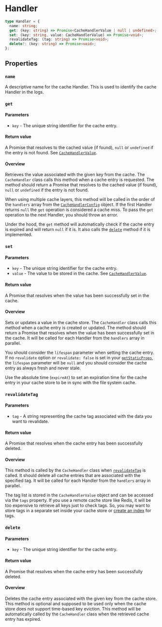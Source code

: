 # Handler

```typescript
type Handler = {
  name: string;
  get: (key: string) => Promise<CacheHandlerValue | null | undefined>;
  set: (key: string, value: CacheHandlerValue) => Promise<void>;
  revalidateTag: (tag: string) => Promise<void>;
  delete?: (key: string) => Promise<void>;
};
```

## Properties

### `name`

A descriptive name for the cache Handler. This is used to identify the cache Handler in the logs.

### `get`

#### Parameters

- `key` - The unique string identifier for the cache entry.

#### Return value

A Promise that resolves to the cached value (if found), `null` or `undefined` if the entry is not found. See [`CacheHandlerValue`](/api-reference/cache-handler-value).

#### Overview

Retrieves the value associated with the given key from the cache. The `CacheHandler` class calls this method when a cache entry is requested. The method should return a Promise that resolves to the cached value (if found), `null` or `undefined` if the entry is not found.

When using multiple cache layers, this method will be called in the order of the `handlers` array from the [`CacheHandlerConfig`](/api-reference/cache-handler-config) object. If the first Handler returns `null` the `get` operation is considered a cache miss. To pass the `get` operation to the next Handler, you should throw an error.

Under the hood, the `get` method will automatically check if the cache entry is expired and will return `null` if it is. It also calls the [`delete`](/api-reference/handler#delete) method if it is implemented.

### `set`

#### Parameters

- `key` - The unique string identifier for the cache entry.
- `value` - The value to be stored in the cache. See [`CacheHandlerValue`](/api-reference/cache-handler-value).

#### Return value

A Promise that resolves when the value has been successfully set in the cache.

#### Overview

Sets or updates a value in the cache store. The `CacheHandler` class calls this method when a cache entry is created or updated. The method should return a Promise that resolves when the value has been successfully set in the cache. It will be called for each Handler from the `handlers` array in parallel.

You should consider the `lifespan` parameter when setting the cache entry. If no `revalidate` option or `revalidate: false` is set in your [`getStaticProps`](https://nextjs.org/docs/pages/api-reference/functions/get-static-props#revalidate), the `lifespan` parameter will be `null` and you should consider the cache entry as always fresh and never stale.

Use the absolute time (`expireAt`) to set an expiration time for the cache entry in your cache store to be in sync with the file system cache.

### `revalidateTag`

#### Parameters

- `tag` - A string representing the cache tag associated with the data you want to revalidate.

#### Return value

A Promise that resolves when the cache entry has been successfully deleted.

#### Overview

This method is called by the `CacheHandler` class when [`revalidateTag`](https://nextjs.org/docs/app/api-reference/functions/revalidateTag) is called. It should delete all cache entries that are associated with the specified tag. It will be called for each Handler from the `handlers` array in parallel.

The tag list is stored in the `CacheHandlerValue` object and can be accessed via the `tags` property. If you use a remote cache store like Redis, it will be too expensive to retrieve all keys just to check tags. So, you may want to store tags in a separate set inside your cache store or [create an index](https://redis.io/docs/interact/search-and-query/indexing/) for tags.

### `delete`

#### Parameters

- `key` - The unique string identifier for the cache entry.

#### Return value

A Promise that resolves when the cache entry has been successfully deleted.

#### Overview

Deletes the cache entry associated with the given key from the cache store. This method is optional and supposed to be used only when the cache store does not support time-based key eviction. This method will be automatically called by the `CacheHandler` class when the retrieved cache entry has expired.
